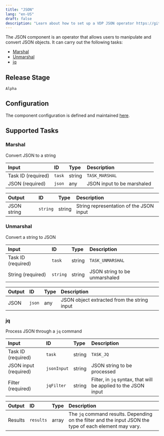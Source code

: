 ```yaml
---
title: "JSON"
lang: "en-US"
draft: false
description: "Learn about how to set up a VDP JSON operator https://github.com/instill-ai/vdp"
---
```


The JSON component is an operator that allows users to manipulate and convert JSON objects.
It can carry out the following tasks:

- [Marshal](#marshal)
- [Unmarshal](#unmarshal)
- [jq](#jq)

## Release Stage

`Alpha`

## Configuration

The component configuration is defined and maintained [here](https://github.com/instill-ai/component/blob/main/pkg/operator/json/v0/config/definitions.json).

## Supported Tasks

### Marshal

Convert JSON to a string

| Input | ID | Type | Description |
| :--- | :--- | :--- | :--- |
| Task ID (required) | `task` | string | `TASK_MARSHAL` |
| JSON (required) | `json` | any | JSON input to be marshaled |

| Output | ID | Type | Description |
| :--- | :--- | :--- | :--- |
| JSON string | `string` | string | String representation of the JSON input |

### Unmarshal

Convert a string to JSON

| Input | ID | Type | Description |
| :--- | :--- | :--- | :--- |
| Task ID (required) | `task` | string | `TASK_UNMARSHAL` |
| String (required) | `string` | string | JSON string to be unmarshaled |

| Output | ID | Type | Description |
| :--- | :--- | :--- | :--- |
| JSON | `json` | any | JSON object extracted from the string input |

### jq

Process JSON through a `jq` command

| Input | ID | Type | Description |
| :--- | :--- | :--- | :--- |
| Task ID (required) | `task` | string | `TASK_JQ` |
| JSON input (required) | `jsonInput` | string | JSON string to be processed |
| Filter (required) | `jqFilter` | string | Filter, in `jq` syntax, that will be applied to the JSON input |

| Output | ID | Type | Description |
| :--- | :--- | :--- | :--- |
| Results | `results` | array | The `jq` command results. Depending on the filter and the input JSON the type of each element may vary. |
